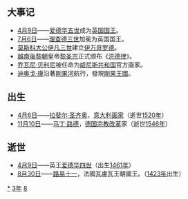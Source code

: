 {{yearTOC|1483|明'''[[成化|成化]]十九年'''；越南'''[[洪德|洪德]]十四年'''；日本'''[[文明_(後土御門天皇)|文明]]十五年'''}}
== 大事记 ==
*[[4月9日|4月9日]]——[[爱德华五世_(英格兰)|爱德华五世]]成为[[英国君主|英国国王]]。
*[[7月6日|7月6日]]——[[理查三世_(英格兰)|理查德三世]]加冕为英国国王。
*[[莫斯科大公|莫斯科大公]][[伊凡三世|伊凡三世]]建立[[伊万哥罗德|伊万哥罗德]]。
*[[越南|越南]][[後黎朝|後黎朝]]皇帝[[黎圣宗|黎圣宗]]正式颁布《[[洪德律|洪德律]]》。
*[[乔瓦尼·贝利尼|乔瓦尼·贝利尼]]被任命为[[威尼斯共和国|威尼斯共和国]]官方画家。
*[[迪奥戈·康|迪奥戈·康]]沿著[[剛果河|剛果河]]航行，發現[[剛果王國|剛果王國]]。

== 出生 ==
*[[4月6日|4月6日]]——[[拉斐尔·圣齐奥|拉斐尔·圣齐奥]]，[[意大利|意大利]][[畫家|画家]]（逝世[[1520年|1520年]]）
*[[11月10日|11月10日]]——[[馬丁·路德|马丁·路德]]，[[德国|德国]][[宗教改革|宗教改革]]家（逝世[[1546年|1546年]]）

== 逝世 ==
{{Wikisource year mention}}
*[[4月9日|4月9日]]——英王[[爱德华四世|爱德华四世]]（出生[[1461年|1461年]]）
*[[8月30日|8月30日]]——[[路易十一|路易十一]]，法國瓦盧瓦王朝國王。（[[1423年|1423年]]出生）

[[Category:1483年|*]]
[[Category:1480年代|3年]]
[[Category:15世纪各年|8]]